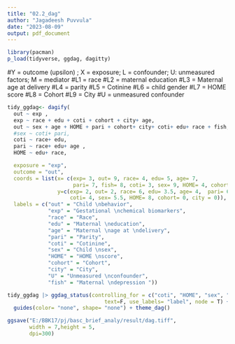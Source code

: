 ```yaml
---
title: "02.2_dag"
author: "Jagadeesh Puvvula"
date: "2023-08-09"
output: pdf_document
---
```


```r
library(pacman)
p_load(tidyverse, ggdag, dagitty)
```

#Y = outcome (upsilon) ; X = exposure; L = confounder; U: unmeasured factors; M = mediator
#L1 = race
#L2 = maternal education
#L3 = Maternal age at delivery
#L4 = parity
#L5 = Cotinine
#L6 = child gender
#L7 = HOME score
#L8 = Cohort
#L9 = City
#U = unmeasured confounder
```r
tidy_ggdag<- dagify(
  out ~ exp ,
  exp ~ race + edu + coti + cohort + city+ age,
  out ~ sex + age + HOME + pari + cohort+ city+ coti+ edu+ race + fish,
  #sex ~ coti+ pari,
  coti ~ race+ edu,
  pari ~ race+ edu+ age ,
  HOME ~ edu+ race,

  exposure = "exp",
  outcome = "out",
  coords = list(x= c(exp= 3, out= 9, race= 4, edu= 5, age= 7,  
                     pari= 7, fish= 8, coti= 3, sex= 9, HOME= 4, cohort= 7, city = 6),
                y=c(exp= 2, out= 2, race= 6, edu= 3.5, age= 4,  pari= 6, fish =6,
                    coti= 4, sex= 5.5, HOME= 8, cohort= 0, city = 0)),
  labels = c("out" = "Child \nbehavior",
             "exp" = "Gestational \nchemical biomarkers",
             "race" = "Race",
             "edu" = "Maternal \neducation",
             "age" = "Maternal \nage at \ndelivery",
             "pari" = "Parity",
             "coti" = "Cotinine",
             "sex" = "Child \nsex",
             "HOME" = "HOME \nscore",
             "cohort" = "Cohort",
             "city" = "City",
             "U" = "Unmeasured \nconfounder",
             "fish" = "Maternal \ndepression "))
```

```r
tidy_ggdag |> ggdag_status(controlling_for = c("coti", "HOME", "sex", "age", "pari", "race"),
                               text=F, use_labels= "label", node = T) +
  guides(color= "none", shape= "none") + theme_dag()

```

```r
ggsave("E:/BBK17/pj/basc_brief_analy/result/dag.tiff", 
       width = 7,height = 5,
       dpi=300)
```


